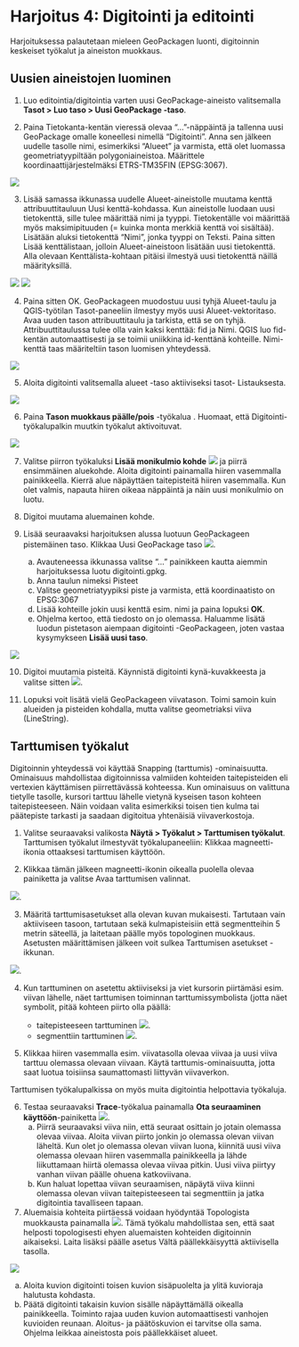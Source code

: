 # Harjoitus 4: Digitointi ja editointi

Harjoituksessa palautetaan mieleen GeoPackagen luonti, digitoinnin keskeiset työkalut ja aineiston muokkaus. 

## Uusien aineistojen luominen

1. Luo editointia/digitointia varten uusi GeoPackage-aineisto valitsemalla **Tasot > Luo taso > Uusi GeoPackage -taso**. 

2. Paina Tietokanta-kentän vieressä olevaa “…”-näppäintä ja tallenna uusi GeoPackage omalle koneellesi nimellä “Digitointi”. Anna sen jälkeen uudelle tasolle nimi, esimerkiksi “Alueet” ja varmista, että olet luomassa geometriatyypiltään polygoniaineistoa. Määrittele koordinaattijärjestelmäksi ETRS-TM35FIN (EPSG:3067).

![](img/harjoitus_4/image1.png)

3. Lisää samassa ikkunassa uudelle Alueet-aineistolle muutama kenttä attribuuttitauluun Uusi kenttä-kohdassa. Kun aineistolle luodaan uusi tietokenttä, sille tulee määrittää nimi ja tyyppi. Tietokentälle voi määrittää myös maksimipituuden (= kuinka monta merkkiä kenttä voi sisältää). Lisätään aluksi tietokenttä “Nimi”, jonka tyyppi on Teksti. Paina sitten Lisää kenttälistaan, jolloin Alueet-aineistoon lisätään uusi tietokenttä. Alla olevaan Kenttälista-kohtaan pitäisi ilmestyä uusi tietokenttä näillä määrityksillä.

![](img/harjoitus_4/image2.png)
![](img/harjoitus_4/image3.png)

4. Paina sitten OK. GeoPackageen muodostuu uusi tyhjä Alueet-taulu ja QGIS-työtilan Tasot-paneeliin ilmestyy myös uusi Alueet-vektoritaso. Avaa uuden tason attribuuttitaulu ja tarkista, että se on tyhjä. Attribuuttitaulussa tulee olla vain kaksi kenttää: fid ja Nimi. QGIS luo fid-kentän automaattisesti ja se toimii uniikkina id-kenttänä kohteille. Nimi-kenttä taas määriteltiin tason luomisen yhteydessä.

![](img/harjoitus_4/image4.png)

5. Aloita digitointi valitsemalla alueet -taso aktiiviseksi tasot- Listauksesta.

![](img/harjoitus_4/image5.png)

6. Paina **Tason muokkaus päälle/pois** -työkalua . Huomaat, että Digitointi-työkalupalkin muutkin työkalut aktivoituvat.

![](img/harjoitus_4/image6.png)

7. Valitse piirron työkaluksi **Lisää monikulmio kohde** ![](img/harjoitus_4/image7.png) ja piirrä ensimmäinen aluekohde.
Aloita digitointi painamalla hiiren vasemmalla painikkeella. 
Kierrä alue näpäyttäen taitepisteitä hiiren vasemmalla. 
Kun olet valmis, napauta hiiren oikeaa näppäintä ja näin uusi monikulmio on luotu.

8. Digitoi muutama aluemainen kohde.

9. Lisää seuraavaksi harjoituksen alussa luotuun GeoPackageen pistemäinen taso. Klikkaa Uusi GeoPackage taso ![](img/harjoitus_4/image8.png). 
    a. Avauteneessa ikkunassa valitse  “...” painikkeen kautta aiemmin harjoituksessa luotu digitointi.gpkg.  
    b. Anna taulun nimeksi Pisteet
    c. Valitse geometriatyypiksi piste ja varmista, että koordinaatisto on EPSG:3067
    d. Lisää kohteille jokin uusi kenttä esim. nimi ja paina lopuksi **OK**.
    e. Ohjelma kertoo, että tiedosto on jo olemassa. Haluamme lisätä luodun pistetason aiempaan digitointi -GeoPackageen, joten vastaa kysymykseen **Lisää uusi taso**.

![](img/harjoitus_4/image9.png)

10. Digitoi muutamia pisteitä. Käynnistä digitointi kynä-kuvakkeesta ja valitse sitten ![](img/harjoitus_4/image11.png).

11. Lopuksi voit lisätä vielä GeoPackageen viivatason. Toimi samoin kuin alueiden ja pisteiden kohdalla, mutta valitse geometriaksi viiva (LineString).

## Tarttumisen työkalut

Digitoinnin yhteydessä voi käyttää Snapping (tarttumis) -ominaisuutta. Ominaisuus mahdollistaa digitoinnissa valmiiden kohteiden taitepisteiden eli vertexien käyttämisen piirrettävässä kohteessa. Kun ominaisuus on valittuna tietylle tasolle, kursori tarttuu lähelle vietynä kyseisen tason kohteen taitepisteeseen. Näin voidaan valita esimerkiksi toisen tien kulma tai päätepiste tarkasti ja saadaan digitoitua yhtenäisiä viivaverkostoja.

1. Valitse seuraavaksi valikosta **Näytä > Työkalut > Tarttumisen työkalut**. Tarttumisen työkalut ilmestyvät työkalupaneeliin: Klikkaa magneetti-ikonia ottaaksesi tarttumisen käyttöön.

2. Klikkaa tämän jälkeen magneetti-ikonin oikealla puolella olevaa painiketta ja valitse Avaa tarttumisen valinnat.

![](img/harjoitus_4/image12.png).

3. Määritä tarttumisasetukset alla olevan kuvan mukaisesti. Tartutaan vain aktiiviseen tasoon, tartutaan sekä kulmapisteisiin että segmentteihin 5 metrin säteellä, ja laitetaan päälle myös topologinen muokkaus. Asetusten määrittämisen jälkeen voit sulkea Tarttumisen asetukset -ikkunan.

![](img/harjoitus_4/image13.png).

4. Kun tarttuminen on asetettu aktiiviseksi ja viet kursorin piirtämäsi esim. viivan lähelle, näet tarttumisen toiminnan tarttumissymbolista (jotta näet symbolit, pitää kohteen piirto olla päällä:	

    - taitepisteeseen tarttuminen ![](img/harjoitus_4/image14.png).
    - segmenttiin tarttuminen ![](img/harjoitus_4/image15.png).
    
5. Klikkaa hiiren vasemmalla esim. viivatasolla olevaa viivaa ja uusi viiva tarttuu olemassa olevaan viivaan.  Käytä tarttumis-ominaisuutta, jotta saat luotua toisiinsa saumattomasti liittyvän viivaverkon.

Tarttumisen työkalupalkissa on myös muita digitointia helpottavia työkaluja. 

6. Testaa seuraavaksi **Trace**-työkalua painamalla **Ota seuraaminen käyttöön**-painiketta ![](img/harjoitus_4/image16.png).
    a. Piirrä 	seuraavaksi viiva niin, että seuraat osittain jo jotain olemassa 	olevaa viivaa. Aloita viivan piirto jonkin jo olemassa olevan viivan läheltä. Kun olet jo olemassa olevan viivan luona, kiinnitä uusi viiva olemassa olevaan hiiren vasemmalla painikkeella ja lähde liikuttamaan hiirtä olemassa olevaa viivaa pitkin. Uusi viiva piirtyy vanhan viivan päälle ohuena katkoviivana.   
    b. Kun haluat lopettaa viivan seuraamisen, näpäytä viiva kiinni olemassa olevan viivan taitepisteeseen tai segmenttiin ja jatka digitointia tavalliseen tapaan.
    
7. Aluemaisia kohteita piirtäessä voidaan hyödyntää Topologista muokkausta painamalla ![](img/harjoitus_4/image17.png).  Tämä työkalu mahdollistaa sen, että saat helposti topologisesti ehyen aluemaisten kohteiden digitoinnin aikaiseksi. Laita lisäksi päälle asetus Vältä päällekkäisyyttä aktiivisella tasolla.

![](img/harjoitus_4/image18.png)

a. Aloita kuvion digitointi toisen kuvion sisäpuolelta ja ylitä kuvioraja halutusta kohdasta. 
b. Päätä digitointi takaisin kuvion sisälle näpäyttämällä oikealla painikkeella. Toiminto rajaa uuden kuvion automaattisesti vanhojen kuvioiden reunaan. Aloitus- ja päätöskuvion ei tarvitse olla sama. Ohjelma leikkaa aineistosta 	pois päällekkäiset alueet.


